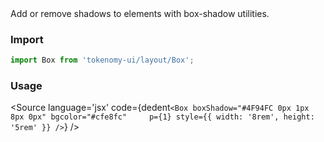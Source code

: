 
<Title>Shadows</Title>
<Subtitle>Add or remove shadows to elements with box-shadow utilities.</Subtitle>

### Import

```jsx
import Box from 'tokenomy-ui/layout/Box';
```

<h3 style={{marginBottom: 20}}>Usage</h3>

<BoxShadows />

<Source
  language='jsx'
  code={dedent`
     <Box
    boxShadow="#4F94FC 0px 1px 8px 0px"
    bgcolor="#cfe8fc"    
    p={1}
    style={{ width: '8rem', height: '5rem' }}
  />
  `}
/>